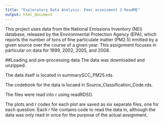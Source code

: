 ```yaml
---
title: "Exploratory Data Analysis: Peer assessment 2-ReadME"
output: html_document
---
```


This project uses data from the National Emissions Inventory (NEI) database, 
released by the Environmental Protection Agency (EPA), which reports the number 
of tons of fine particulate matter (PM2.5) emitted by a given source over the 
course of a given year. This assignment focuses in particular on data for 1999, 
2002, 2005, and 2008.

##Loading and pre-processing data
The data was downloaded and unzipped.

The data itself is located in summarySCC_PM25.rds.

The codebook for the data is locaed in Source_Classification_Code.rds.

The files were read into r using readRDS().

The plots and r codes for each plot are saved as six separate files, one for each question. Each r file contains code to read the data in, although the data was only read in once for the purpose of the actual assignment.
